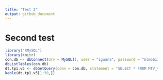 ```yaml
---
title: "Test 2"
output: github_document
---
```


# Second test

```r
library("RMySQL")
library(knitr)
con.db <- dbConnect(drv = MySQL(), user = "iguana", password = "mlmobiis!", host = "192.168.100.189", dbname = "Haji")
dbListTables(con.db)
dt.tp1.v5 <- dbGetQuery(conn = con.db, statement = "SELECT * FROM MTV_viralref_duplicated")
kable(dt.tp1.v5[1:30,])
```